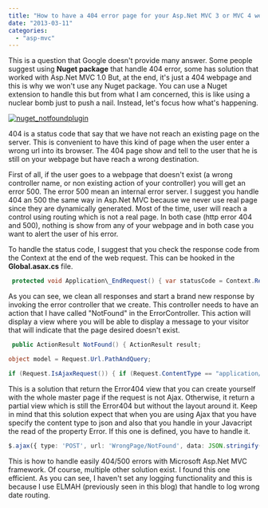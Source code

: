 ```yaml
---
title: "How to have a 404 error page for your Asp.Net MVC 3 or MVC 4 website"
date: "2013-03-11"
categories: 
  - "asp-mvc"
---
```


This is a question that Google doesn't provide many answer. Some people suggest using **Nuget package** that handle 404 error, some has solution that worked with Asp.Net MVC 1.0 But, at the end, it's just a 404 webpage and this is why we won't use any Nuget package. You can use a Nuget extension to handle this but from what I am concerned, this is like using a nuclear bomb just to push a nail. Instead, let's focus how what's happening.

[![nuget_notfoundplugin](http://patrickdesjardins.com/blog/wp-content/uploads/2013/03/nuget_notfoundplugin-400x268.png)](http://patrickdesjardins.com/blog/how-to-have-a-404-error-page-for-your-asp-net-mvc-3-or-mvc-4-website/nuget_notfoundplugin)

404 is a status code that say that we have not reach an existing page on the server. This is convenient to have this kind of page when the user enter a wrong url into its browser. The 404 page show and tell to the user that he is still on your webpage but have reach a wrong destination.

First of all, if the user goes to a webpage that doesn't exist (a wrong controller name, or non existing action of your controller) you will get an error 500. The error 500 mean an internal error server. I suggest you handle 404 an 500 the same way in Asp.Net MVC because we never use real page since they are dynamically generated. Most of the time, user will reach a control using routing which is not a real page. In both case (http error 404 and 500), nothing is show from any of your webpage and in both case you want to alert the user of his error.

To handle the status code, I suggest that you check the response code from the Context at the end of the web request. This can be hooked in the **Global.asax.cs** file.


```csharp
 protected void Application\_EndRequest() { var statusCode = Context.Response.StatusCode; if (statusCode == 404 || statusCode == 500) { Response.Clear(); var routingData = new RouteData(); //rd.DataTokens["area"] = "AreaName"; // In case controller is in another area routingData.Values["controller"] = "Error"; routingData.Values["action"] = "NotFound"; IController c = new ErrorController(); c.Execute(new RequestContext(new HttpContextWrapper(Context), routingData)); } } 
```

As you can see, we clean all responses and start a brand new response by invoking the error controller that we create. This controller needs to have an action that I have called "NotFound" in the ErrorController. This action will display a view where you will be able to display a message to your visitor that will indicate that the page desired doesn't exist.


```csharp
 public ActionResult NotFound() { ActionResult result;

object model = Request.Url.PathAndQuery;

if (Request.IsAjaxRequest()) { if (Request.ContentType == "application/json") { result = Json(new { Error = "Server cannot threat your request." }); } else { result = PartialView(ERROR\_VIEW, model); } } else { result = View(ERROR\_VIEW, model); } return result; } 
```

This is a solution that return the Error404 view that you can create yourself with the whole master page if the request is not Ajax. Otherwise, it return a partial view which is still the Error404 but without the layout around it. Keep in mind that this solution expect that when you are using Ajax that you have specify the content type to json and also that you handle in your Javacript the read of the property Error. If this one is defined, you have to handle it.

```typescript
$.ajax({ type: 'POST', url: 'WrongPage/NotFound', data: JSON.stringify(jsonRequest), contentType: 'application/json; charset=utf-8', dataType: 'json', success: function (data, text) { //Success here }, error: function (request, status, error) { if(request.status == ...) { //Read the error message from the request } } }); 
``` 


This is how to handle easily 404/500 errors with Microsoft Asp.Net MVC framework. Of course, multiple other solution exist. I found this one efficient. As you can see, I haven't set any logging functionality and this is because I use ELMAH (previously seen in this blog) that handle to log wrong date routing.
